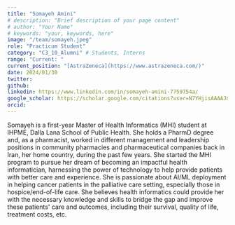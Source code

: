 ```yaml
---
title: "Somayeh Amini"
# description: "Brief description of your page content"
# author: "Your Name"
# keywords: "your, keywords, here"
image: "/team/somayeh.jpeg"
role: "Practicum Student"
category: "C3_10_Alumni" # Students, Interns
range: "Current: "
current_position: "[AstraZeneca](https://www.astrazeneca.com/)"
date: 2024/01/30
twitter:
github:
linkedin: https://www.linkedin.com/in/somayeh-amini-7759754a/
google_scholar: https://scholar.google.com/citations?user=N7YHjisAAAAJ&hl=en
orcid:
---
```


Somayeh is a first-year Master of Health Informatics (MHI) student at IHPME, Dalla Lana School of Public Health. She holds a PharmD degree and, as a pharmacist, worked in different management and leadership positions in community pharmacies and pharmaceutical companies back in Iran, her home country, during the past few years.
She started the MHI program to pursue her dream of becoming an impactful health informatician, harnessing the power of technology to help provide patients with better care and experience. She is passionate about AI/ML deployment in helping cancer patients in the palliative care setting, especially those in hospice/end-of-life care. She believes health informatics could provide her with the necessary knowledge and skills to bridge the gap and improve these patients' care and outcomes, including their survival, quality of life, treatment costs, etc.
